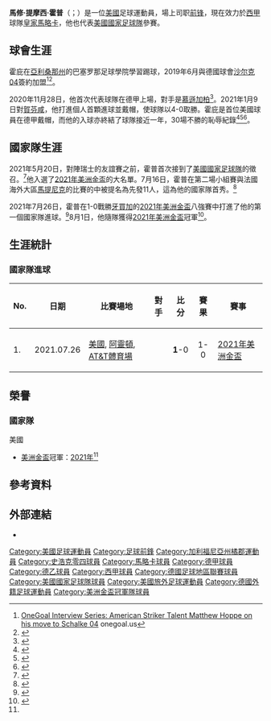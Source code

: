 {{noteTA
|G1=Football
|G2=德甲
|1=zh-hans:霍普;zh-hk:賀比;zh-tw:霍普;zh-hant:霍庇;
|2=zh-hans:马修;zh-hk:馬菲;zh-tw:馬修;zh-hant:馬修;
}}
{{Infobox football biography
| name           = 馬修·霍普<br>''Matthew Hoppe''
| fullname       = 	Matthew Timothy Hoppe
| image          =
| caption        =
| height         = {{height|ft=6|in=3}}<ref>{{cite web |title=Matthew Hoppe |url=https://schalke04.de/en/teams/profis/person/matthew-hoppe/ |website=Schalke04.de |date=2021-02-03 |access-date=2021-05-15 |archive-date=2021-02-12 |archive-url=https://web.archive.org/web/20210212170915/https://schalke04.de/en/teams/profis/person/matthew-hoppe/ |dead-url=no }}</ref>
| birth_date     = {{Birth date and age|2001|3|13}}
| birth_place    = {{USA}}[[加利福尼亚州|加利福尼亚州]][[约巴林达|约巴林达]]
| position       = [[前鋒_(足球)|前鋒]]
| currentclub    = [[皇家馬略卡體育會|皇家馬略卡]]
| clubnumber     = 11
| youthyears1    = 2015–2017
| youthclubs1    = {{link-en|加利福尼亚前鋒聯足球俱乐部|California United Strikers FC|加利福尼亚前锋联}}
| youthyears2    = 2017–2019
| youthclubs2    = [[巴塞罗那足球俱乐部|巴塞罗那]]
| youthyears3    = 2019–2020
| youthclubs3    = [[沙尔克04足球俱乐部|沙尔克04]]
| years1         = 2020
| clubs1         = [[沙爾克04二隊|沙爾克04二隊]]
| caps1          = 16
| goals1         = 1
| years2         = 2020–2021
| clubs2         = [[沙尔克04足球俱乐部|沙尔克04]]
| caps2          = 23
| goals2         = 6
| years3         = 2021–
| clubs3         = [[皇家馬略卡體育會|皇家馬略卡]]
| caps3          = 3
| goals3         = 0
| nationalyears1 = 2021–     | nationalteam1 = [[美國國家足球隊|美國]] | nationalcaps1 = 6 | nationalgoals1 = 1
| pcupdate       = 2022年1月8日
| nationalteam-update = 2021年10月13日
}}

'''馬修·提摩西·霍普'''（{{lang-en|Matthew Timothy Hoppe}}；{{bd|2001年|3月13日}}）是一位[[美國|美國]]足球運動員，場上司职[[前鋒_(足球)|前锋]]，現在效力於[[西班牙足球甲級聯賽|西甲]]球隊[[皇家馬略卡體育會|皇家馬略卡]]，他也代表[[美國國家足球隊|美國國家足球隊]]參賽。

==球會生涯==
霍庇在[[亞利桑那州|亞利桑那州]]的巴塞罗那足球學院學習踢球，2019年6月與德國球會[[沙尔克04足球俱乐部|沙尔克04]]簽約加盟<ref>[https://www.onegoal.us/articles/2020/3/6/onegoal-interview-series-american-striker-talent-matthew-hoppe-on-his-move-to-schalke-04 OneGoal Interview Series: American Striker Talent Matthew Hoppe on his move to Schalke 04] {{Wayback|url=https://www.onegoal.us/articles/2020/3/6/onegoal-interview-series-american-striker-talent-matthew-hoppe-on-his-move-to-schalke-04 |date=20210112062732 }} onegoal.us</ref><ref>{{cite web|url=https://barcaresidencyacademyusa.com/barca-residency-academy-striker-matthew-hoppe-signs-with-fc-schalke-04/|title=Barça Residency Academy Striker Matthew Hoppe Signs with FC Schalke 04|website=Barca Residency Academy USA|date=2019-06-17|access-date=2021-01-10|archive-date=2020-12-10|archive-url=https://web.archive.org/web/20201210105056/https://barcaresidencyacademyusa.com/barca-residency-academy-striker-matthew-hoppe-signs-with-fc-schalke-04/|dead-url=no}}</ref>。

2020年11月28日，他首次代表球隊在德甲上場，對手是[[慕遜加柏體育會|慕遜加柏]]<ref>{{Cite web|url=https://schalke04.de/en/bundesliga-en/matthew-hoppe-everyone-helped-support-encourage/|title=Matthew Hoppe: Everyone helped to support and encourage me|website=FC Schalke 04|date=2020-11-29|access-date=2021-01-10|archive-date=2021-01-11|archive-url=https://web.archive.org/web/20210111140849/https://schalke04.de/en/bundesliga-en/matthew-hoppe-everyone-helped-support-encourage/|dead-url=no}}</ref>。2021年1月9日對[[賀芬咸1899體育會|賀芬咸]]，他打進個人首顆進球並戴帽，使球隊以4-0取勝。霍庇是首位美國球員在德甲戴帽，而他的入球亦終結了球隊接近一年，30場不勝的恥辱紀錄<ref>{{cite web|title=Schalke avoid Bundesliga longest winless run after Hoppe hat-trick|url=https://sports.yahoo.com/schalke-avoid-bundesliga-longest-winless-162915142.html|publisher=Yahoo Sports|date=2021-01-09|accessdate=2021-01-09|archive-date=2021-01-28|archive-url=https://web.archive.org/web/20210128163538/https://sports.yahoo.com/schalke-avoid-bundesliga-longest-winless-162915142.html|dead-url=no}}</ref><ref>{{cite web|url=https://www.espn.com/soccer/report?gameId=576675|title=Schalke's Hoppe nets hat-trick to snap 30-game winless run|website=ESPN|date=2021-01-09|accessdate=2021-01-09|archive-date=2021-01-11|archive-url=https://web.archive.org/web/20210111125316/https://www.espn.com/soccer/report?gameId=576675|dead-url=no}}</ref><ref>{{Cite web|last=|first=|date=|title=Schalke recorded their first Bundesliga win in 31 games|url=https://www.bbc.com/sport/football/55602681|archive-url=https://web.archive.org/web/20210205143136/https://www.bbc.com/sport/football/55602681|archive-date=2021-02-05|access-date=2021-01-09|website=BBC|dead-url=no}}</ref>。

==國家隊生涯==
2021年5月20日，對陣瑞士的友誼賽之前，霍普首次接到了[[美國國家足球隊|美國國家足球隊]]的徵召。<ref>{{cite web|url=https://www.ussoccer.com/stories/2021/05/berhalter-calls-27-players-for-usmnt-camp-ahead-of-friendly-against-no-13-ranked-switzerland|title=BERHALTER CALLS 27 PLAYERS FOR USMNT TRAINING CAMP AHEAD OF FRIENDLY AGAINST NO. 13-RANKED SWITZERLAND|website=U.S. Soccer|date=2021-05-20|access-date=2021-07-27|archive-date=2022-01-16|archive-url=https://web.archive.org/web/20220116135531/https://www.ussoccer.com/stories/2021/05/berhalter-calls-27-players-for-usmnt-camp-ahead-of-friendly-against-no-13-ranked-switzerland|dead-url=no}}</ref>他入選了[[2021年美洲金盃|2021年美洲金盃]]的大名單。7月16日，霍普在第二場小組賽與法國海外大區[[馬提尼克足球代表隊|馬提尼克]]的比賽的中被提名為先發11人，這為他的國家隊首秀。<ref>{{cite news |last1=Goff |first1=Steven |title=In Gold Cup, former Virginia standout Daryl Dike scores twice as USMNT dominates Martinique |url=https://www.washingtonpost.com/sports/2021/07/16/usmnt-martinique-gold-cup-daryl-dike/ |access-date=2021-07-27|work=The Washington Post |date=2021-07-16}}</ref>

2021年7月26日，霍普在1-0戰勝[[牙買加國家足球隊|牙買加]]的[[2021年美洲金盃|2021年美洲金盃]]八強賽中打進了他的第一個國家隊進球。<ref>{{cite web|url=https://www.bundesliga.com/en/bundesliga/news/schalke-s-matthew-hoppe-scores-first-usmnt-goal-jamaica-2021-gold-cup-16665|title=Schalke's Matthew Hoppe scores first USMNT goal|website=Bundesliga|date=2021-07-26|accessdate=2021-07-27|archive-date=2021-08-18|archive-url=https://web.archive.org/web/20210818084045/https://www.bundesliga.com/en/bundesliga/news/schalke-s-matthew-hoppe-scores-first-usmnt-goal-jamaica-2021-gold-cup-16665|dead-url=no}}</ref>8月1日，他隨隊獲得[[2021年美洲金盃|2021年美洲金盃]]冠軍<ref name="冠軍">{{cite web|url=https://www.chinapress.com.my/20210802/%E2%97%A4%E7%BE%8E%E6%B4%B2%E9%87%91%E6%9D%AF%E2%97%A2-%E7%BD%97%E5%AE%BE%E9%80%8A%E5%8A%A0%E6%97%B6%E5%A4%B4%E7%90%83%E7%BB%9D%E6%9D%80-%E7%BE%8E%E5%9B%BD%E5%8F%B2%E4%B8%8A%E7%AC%AC7%E5%BA%A6/|title=◤美洲金杯◢ 罗宾逊加时头球绝杀 美国史上第7度夺冠|publisher=中國報|date=2021-08-02|access-date=2021-08-04|archive-date=2021-08-04|archive-url=https://web.archive.org/web/20210804203731/https://www.chinapress.com.my/20210802/%E2%97%A4%E7%BE%8E%E6%B4%B2%E9%87%91%E6%9D%AF%E2%97%A2-%E7%BD%97%E5%AE%BE%E9%80%8A%E5%8A%A0%E6%97%B6%E5%A4%B4%E7%90%83%E7%BB%9D%E6%9D%80-%E7%BE%8E%E5%9B%BD%E5%8F%B2%E4%B8%8A%E7%AC%AC7%E5%BA%A6/|dead-url=no}}</ref>。

== 生涯統計 ==
=== 國家隊進球 ===
{{updated|2021年7月26日}}
{| class="wikitable"
|-
! No. !! 日期 !!  比賽場地 !! 對手 !! 比分 !! 賽果 !! 賽事
|-
| 1. || 2021.07.26 || [[美國|美國]], [[阿靈頓_(德克薩斯州)|阿靈頓]], [[AT&T體育場|AT&T體育場]] || {{fb|Jamaica}} || <center>'''1'''-0</center>  || <center>1-0</center>  || [[2021年美洲金盃|2021年美洲金盃]]
|}

== 榮譽 ==
=== 國家隊 ===
;{{flagicon|USA}} 美國
* [[美洲金盃|美洲金盃]]冠軍：[[2021年美洲金盃|2021年]]<ref name="冠軍"/>

==參考資料==
{{reflist}}

== 外部連結 ==
*{{Soccerway}}

{{皇家馬略卡體育會球員名單}}

{{DEFAULTSORT:Hoppe, Matthew}}
[[Category:美國足球運動員|Category:美國足球運動員]]
[[Category:足球前鋒|Category:足球前鋒]]
[[Category:加利福尼亞州橘郡運動員|Category:加利福尼亞州橘郡運動員]]
[[Category:史浩克零四球員|Category:史浩克零四球員]]
[[Category:馬略卡球員|Category:馬略卡球員]]
[[Category:德甲球員|Category:德甲球員]]
[[Category:德乙球員|Category:德乙球員]]
[[Category:西甲球員|Category:西甲球員]]
[[Category:德國足球地區聯賽球員|Category:德國足球地區聯賽球員]]
[[Category:美國國家足球隊球員|Category:美國國家足球隊球員]]
[[Category:美國旅外足球運動員|Category:美國旅外足球運動員]]
[[Category:德國外籍足球運動員|Category:德國外籍足球運動員]]
[[Category:美洲金盃冠軍隊球員|Category:美洲金盃冠軍隊球員]]